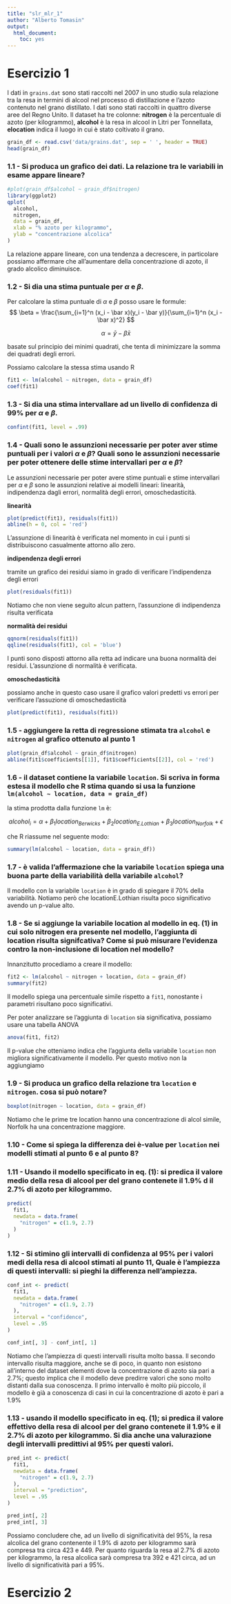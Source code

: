 ```yaml
---
title: "slr_mlr_1"
author: "Alberto Tomasin"
output: 
  html_document: 
    toc: yes
---
```

# Esercizio 1

I dati in `grains.dat` sono stati raccolti nel 2007 in uno studio sula relazione tra la resa in termini di alcool nel processo di distillazione e l'azoto contenuto nel grano distillato. I dati sono stati raccolti in quattro diverse aree del Regno Unito. Il dataset ha tre colonne: **nitrogen** è la percentuale di azoto (per kilogrammo), **alcohol** è la resa in alcool in Litri per Tonnellata, **elocation** indica il luogo in cui è stato coltivato il grano.

```r
grain_df <- read.csv('data/grains.dat', sep = ' ', header = TRUE)
head(grain_df)
```

### 1.1 - Si produca un grafico dei dati. La relazione tra le variabili in esame appare lineare?


```r
#plot(grain_df$alcohol ~ grain_df$nitrogen)
library(ggplot2)
qplot(
  alcohol,
  nitrogen,
  data = grain_df,
  xlab = "% azoto per kilogrammo",
  ylab = "concentrazione alcolica"
)
```

La relazione appare lineare, con una tendenza a decrescere, in particolare possiamo affermare che all'aumentare della concentrazione di azoto, il grado alcolico diminuisce.


### 1.2 - Si dia una stima puntuale per $\alpha$ e $\beta$.

Per calcolare la stima puntuale di $\alpha$ e $\beta$ posso usare le formule:
$$
\beta = \frac{\sum_{i=1}^n (x_i - \bar x)(y_i - \bar y)}{\sum_{i=1}^n (x_i - \bar x)^2}
$$

$$
\alpha = \bar y -\beta \bar x
$$

basate sul principio dei minimi quadrati, che tenta di minimizzare la somma dei quadrati degli errori.

Possiamo calcolare la stessa stima usando R

```r
fit1 <- lm(alcohol ~ nitrogen, data = grain_df)
coef(fit1)
```

### 1.3 - Si dia una stima intervallare ad un livello di confidenza di 99% per $\alpha$ e $\beta$.

```r
confint(fit1, level = .99)
```

### 1.4 - Quali sono le assunzioni necessarie per poter aver stime puntuali per i valori $\alpha$ e $\beta$? Quali sono le assunzioni necessarie per poter ottenere delle stime intervallari per $\alpha$ e $\beta$?

Le assunzioni necessarie per poter avere stime puntuali e stime intervallari per $\alpha$ e $\beta$ sono le assunzioni relative ai modelli lineari: linearità, indipendenza dagli errori, normalità degli errori, omoschedasticità.

**linearità**
```r
plot(predict(fit1), residuals(fit1))
abline(h = 0, col = 'red')
```

L'assunzione di linearità è verificata nel momento in cui i punti si distribuiscono casualmente attorno allo zero.

**indipendenza degli errori**

tramite un grafico dei residui siamo in grado di verificare l'indipendenza degli errori
```r
plot(residuals(fit1))
```

Notiamo che non viene seguito alcun pattern, l'assunzione di indipendenza risulta verificata

**normalità dei residui**
```r
qqnorm(residuals(fit1))
qqline(residuals(fit1), col = 'blue')
```

I punti sono disposti attorno alla retta ad indicare una buona normalità dei residui. L'assunzione di normalità è verificata.

**omoschedasticità**

possiamo anche in questo caso usare il grafico valori predetti vs errori per verificare l'assuzione di omoschedasticità
```r
plot(predict(fit1), residuals(fit1))
```

### 1.5 - aggiungere la retta di regressione stimata tra `alcohol` e `nitrogen` al grafico ottenuto al punto 1
```r
plot(grain_df$alcohol ~ grain_df$nitrogen)
abline(fit1$coefficients[[1]], fit1$coefficients[[2]], col = 'red')
```

### 1.6 - il dataset contiene la variabile `location`. Si scriva in forma estesa il modello che R stima quando si usa la funzione `lm(alcohol ~ location, data = grain_df)`

la stima prodotta dalla funzione `lm` è:

$$
alcohol_i = \alpha + \beta_1 location_{Berwicks} + \beta_2 location_{E.Lothian} + \beta_3 location_{Norfolk} + \epsilon
$$

che R riassume nel seguente modo:


```r
summary(lm(alcohol ~ location, data = grain_df))
```

### 1.7 - è valida l'affermazione che la variabile `location` spiega una buona parte della variabilità della variabile `alcohol`?

Il modello con la variabile `location` è in grado di spiegare il 70% della variabilità. Notiamo però che locationE.Lothian risulta poco significativo avendo un p-value alto.

### 1.8 - Se si aggiunge la variabile location al modello in eq. (1) in cui solo nitrogen era presente nel modello, l'aggiunta di location risulta signifcativa? Come si può misurare l'evidenza contro la non-inclusione di location nel modello?

Innanzitutto procediamo a creare il modello:

```r
fit2 <- lm(alcohol ~ nitrogen + location, data = grain_df)
summary(fit2)
```

Il modello spiega una percentuale simile rispetto a `fit1`, nonostante i parametri risultano poco significativi.

Per poter analizzare se l'aggiunta di `location` sia significativa, possiamo usare una tabella ANOVA

```r
anova(fit1, fit2)
```

Il p-value che otteniamo indica che l'aggiunta della variabile `location` non migliora significativamente il modello. Per questo motivo non la aggiungiamo

### 1.9 - Si produca un grafico della relazione tra `location` e `nitrogen`. cosa si può notare?

```r
boxplot(nitrogen ~ location, data = grain_df)
```

Notiamo che le prime tre location hanno una concentrazione di alcol simile, Norfolk ha una concentrazione maggiore.

### 1.10 - Come si spiega la differenza dei è-value per `location` nei modelli stimati al punto 6 e al punto 8?

### 1.11 - Usando il modello specificato in eq. (1): si predica il valore medio della resa di alcool per del grano contenete il 1.9% d il 2.7% di azoto per kilogrammo.

```r
predict(
  fit1,
  newdata = data.frame(
    "nitrogen" = c(1.9, 2.7)
  )
)
```

### 1.12 - Si stimino gli intervalli di confidenza al 95% per i valori medi della resa di alcool stimati al punto 11, Quale è l'ampiezza di questi intervalli: si pieghi la differenza nell'ampiezza.

```r
conf_int <- predict(
  fit1,
  newdata = data.frame(
    "nitrogen" = c(1.9, 2.7)
  ),
  interval = "confidence",
  level = .95
)

conf_int[, 3] - conf_int[, 1]
```
Notiamo che l'ampiezza di questi intervalli risulta molto bassa.
Il secondo intervallo risulta maggiore, anche se di poco, in quanto non esistono all'interno del dataset elementi dove la concentrazione di azoto sia pari a 2.7%; questo implica che il modello deve predirre valori che sono molto distanti dalla sua conoscenza.
Il primo intervallo è molto più piccolo, il modello è già a conoscenza di casi in cui la concentrazione di azoto è pari a 1.9%

### 1.13 - usando il modello specificato in eq. (1); si predica il valore effettivo della resa di alcool per del grano contenete il 1.9% e il 2.7% di azoto per kilogrammo. Si dia anche una valurazione degli intervalli predittivi al 95% per questi valori.

```r
pred_int <- predict(
  fit1,
  newdata = data.frame(
    "nitrogen" = c(1.9, 2.7)
  ),
  interval = "prediction",
  level = .95
)

pred_int[, 2]
pred_int[, 3]
```

Possiamo concludere che, ad un livello di significatività del 95%, la resa alcolica del grano contenente il 1.9% di azoto per kilogrammo sarà compresa tra circa 423 e 449.
Per quanto riguarda la resa al 2.7% di azoto per kilogrammo, la resa alcolica sarà compresa tra 392 e 421 circa, ad un livello di significatività pari a 95%.

# Esercizio 2

